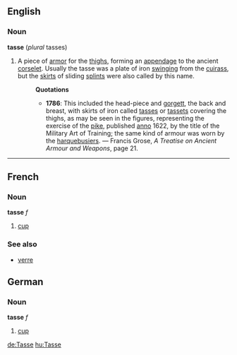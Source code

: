 ==English==
===Noun===
'''tasse''' (''plural'' tasses)
#A piece of [[armor]] for the [[thigh]]s, forming an [[appendage]] to the ancient [[corselet]]. Usually the tasse was a plate of iron [[swing]]ing from the [[cuirass]], but the [[skirt]]s of sliding [[splint]]s were also called by this name.
#:'''Quotations'''
#:*'''1786''': This included the head-piece and [[gorgett]], the back and breast, with skirts of iron called [[tasses]] or [[tasset]]s covering the thighs, as may be seen in the figures, representing the exercise of the [[pike]], published [[anno]] 1622, by the title of the Military Art of Training; the same kind of armour was worn by the [[harquebusier]]s. &mdash; Francis Grose, ''A Treatise on Ancient Armour and Weapons'', page 21.

----

==French==
===Noun===
'''tasse''' ''f''

# [[cup]]

===See also===
*[[verre]]

==German==
===Noun===
'''tasse''' ''f''

# [[cup]]

[[de:Tasse]]
[[hu:Tasse]]